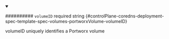 
<details className="config-field" data-expandable="false" open>
<summary>

########## `volumeID` <span className="config-field-required" data-required="false">required</span> <span className="config-field-type">string</span> <span className="config-field-default"></span> <span className="config-field-enum"></span> {#controlPlane-coredns-deployment-spec-template-spec-volumes-portworxVolume-volumeID}

volumeID uniquely identifies a Portworx volume

</summary>



</details>
